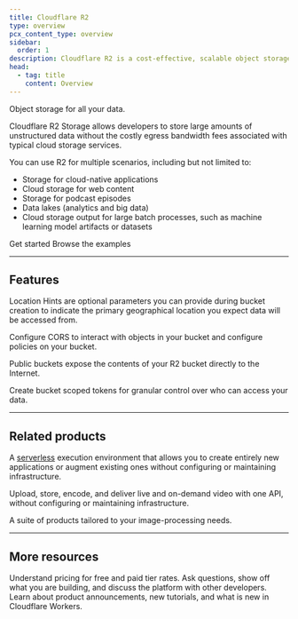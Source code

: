 ```yaml
---
title: Cloudflare R2
type: overview
pcx_content_type: overview
sidebar:
  order: 1
description: Cloudflare R2 is a cost-effective, scalable object storage solution for cloud-native apps, web content, and data lakes without egress fees.
head:
  - tag: title
    content: Overview
---
```



<Description>


Object storage for all your data.


</Description>

Cloudflare R2 Storage allows developers to store large amounts of unstructured data without the costly egress bandwidth fees associated with typical cloud storage services.

You can use R2 for multiple scenarios, including but not limited to:

* Storage for cloud-native applications
* Cloud storage for web content
* Storage for podcast episodes
* Data lakes (analytics and big data)
* Cloud storage output for large batch processes, such as machine learning model artifacts or datasets

 <LinkButton variant="primary" href="/r2/get-started/">Get started</LinkButton> <LinkButton variant="secondary" href="/r2/examples/">Browse the examples</LinkButton>


***

## Features

<Feature header="Location Hints" href="/r2/reference/data-location/#location-hints">

Location Hints are optional parameters you can provide during bucket creation to indicate the primary geographical location you expect data will be accessed from.


</Feature>

<Feature header="CORS" href="/r2/buckets/cors/">

Configure CORS to interact with objects in your bucket and configure policies on your bucket.


</Feature>

<Feature header="Public buckets" href="/r2/buckets/public-buckets/">

Public buckets expose the contents of your R2 bucket directly to the Internet.


</Feature>

<Feature header="Bucket scoped tokens" href="/r2/api/s3/tokens/">

Create bucket scoped tokens for granular control over who can access your data.


</Feature>

***

## Related products

<RelatedProduct header="Workers" href="/workers/" product="workers">

A [serverless](https://www.cloudflare.com/learning/serverless/what-is-serverless/) execution environment that allows you to create entirely new applications or augment existing ones without configuring or maintaining infrastructure.
</RelatedProduct>

<RelatedProduct header="Stream" href="/stream/" product="stream">

Upload, store, encode, and deliver live and on-demand video with one API, without configuring or maintaining infrastructure.
</RelatedProduct>

<RelatedProduct header="Images" href="/images/" product="images">

A suite of products tailored to your image-processing needs.
</RelatedProduct>

***

## More resources

<CardGrid>

<LinkTitleCard title="Pricing" href="/r2/pricing" icon="seti:shell">
&#x20;Understand pricing for free and paid tier rates.
</LinkTitleCard>

<LinkTitleCard title="Discord" href="https://discord.cloudflare.com" icon="discord">
&#x20;Ask questions, show off what you are building, and discuss the platform with other developers.
</LinkTitleCard>

<LinkTitleCard title="Twitter" href="https://x.com/cloudflaredev" icon="x.com">
&#x20;Learn about product announcements, new tutorials, and what is new in Cloudflare Workers.
</LinkTitleCard>

</CardGrid>
